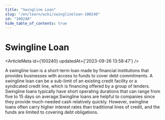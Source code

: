 ```yaml
---
title: "Swingline Loan"
slug: "/en/learn/wiki/swinglineloan-100240"
id: "100240"
hide_table_of_contents: true
---
```



# Swingline Loan

<ArticleMeta id={100240} updatedAt={'2023-09-26 13:58:47'} />
<div className='border-solid border-b border-t-0 my-4 border-[var(--ifm-color-gray-300)]' />

A swingline loan is a short-term loan made by financial institutions that provides businesses with access to funds to cover debt commitments. A swingline loan can be a sub-limit of an existing credit facility or a syndicated credit line, which is financing offered by a group of lenders. Swingline loans typically have short operating durations that can range from five to 15 days on average.Swingline loans are helpful to companies since they provide much-needed cash relatively quickly. However, swingline loans often carry higher interest rates than traditional lines of credit, and the funds are limited to covering debt obligations.
